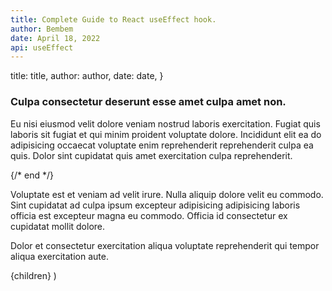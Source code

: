 ```yaml
---
title: Complete Guide to React useEffect hook.
author: Bembem
date: April 18, 2022
api: useEffect
---
```



  title: title,
  author: author,
  date: date,
}

### Culpa consectetur deserunt esse amet culpa amet non.

Eu nisi eiusmod velit dolore veniam nostrud laboris exercitation. Fugiat quis laboris sit fugiat et qui minim proident voluptate dolore. Incididunt elit ea do adipisicing occaecat voluptate enim reprehenderit reprehenderit culpa ea quis. Dolor sint cupidatat quis amet exercitation culpa reprehenderit.

{/* end */}

Voluptate est et veniam ad velit irure. Nulla aliquip dolore velit eu commodo. Sint cupidatat ad culpa ipsum excepteur adipisicing adipisicing laboris officia est excepteur magna eu commodo. Officia id consectetur ex cupidatat mollit dolore.

Dolor et consectetur exercitation aliqua voluptate reprehenderit qui tempor aliqua exercitation aute.

  <LayoutArticle meta={meta}>{children}</LayoutArticle>
)
